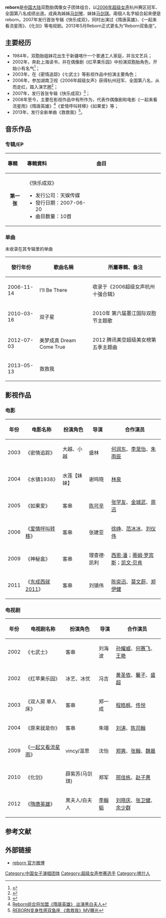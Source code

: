 {{藝人
| 類型 = 组合
| 圖片 =  
| 圖片尺寸 =  
| 圖片簡介 =  
| 現任成員 = 马剑琴、马剑琪
| 國籍 = {{PRC}}
| 出生日期 = {{birth_date_and _age|1984|3|14}}
| 出生地點 = {{CHN}}[[新疆维吾尔自治区|新疆维吾尔自治区]][[喀什市|喀什市]]
| 職業 = [[歌手|歌手]]、[[主持人|主持人]]、[[演员|演员]]
| 語言 = [[華語|華語]]、[[英語|英語]]
| 教育程度 = 新疆喀什南疆军区文工团
| 宗教信仰 =  
| 音樂類型 = [[華語流行音樂|華語流行音樂]]
| 演奏樂器 = 鋼琴、小提琴、吉他 
| 活躍年代 = 2002年至今
| 唱片公司 = [[天娱传媒|天娱传媒]]（2006-2010）<br>[[美梦成真音乐|美梦成真]]（2010至今）
| 經紀公司 = 天娱传媒（2006-2010）<br>美梦成真（2010至今）
}}
'''reborn'''是[[中国大陆|中国大陆]]双胞胎偶像女子团体组合，以[[2006年超级女声|2006年超级女声]]杭州赛区冠军、全国第八名成绩出道。成員為姊姊[[马剑琴|马剑琴]]、妹妹[[马剑琪|马剑琪]]。兩個人名字組合起來便是reborn，2007年发行首张专辑《快乐成双》，同时出演过《隋唐英雄》、《一起来看流星雨》、《化剑》等电视剧。2013年5月Reborn正式更名为“Reborn双鱼座”。

==主要经历==
*1984年，双胞胎姐妹花出生于新疆喀什一个普通工人家庭，并当文艺兵；
*2002年，奔赴上海读书，并在偶像剧《红苹果乐园》中扮演双胞胎角色，开始小有名气<ref>{{Cite web |url=http://news.163.com/13/0918/04/991CIGPO00014Q4P.html |title=Reborn姐妹花演绎音乐传奇 |accessdate=2013-09-18 |archive-date=2019-02-17 |archive-url=https://web.archive.org/web/20190217172714/http://news.163.com/13/0918/04/991CIGPO00014Q4P.html |dead-url=no }}</ref>；
*2003年，在《密情追踪》《七武士》等影视作品中扮演主要角色；
*2006年，参加湖南卫视《2006年超级女声》获得杭州冠军、全国第八名，从而走红，踏入演艺圈<ref>{{Cite web |url=http://www.hunantv.com/huodong/2006supergirls/news1929.htm |title=2006超级女声总决赛六强诞生 韩真真、reborn分获七、八名 |accessdate=2013-09-18 |archive-date=2012-06-09 |archive-url=https://web.archive.org/web/20120609020017/http://www.hunantv.com/huodong/2006supergirls/news1929.htm |dead-url=no }}</ref>；
*2007年，发行首张专辑《快乐成双》<ref>{{Cite web |url=http://ent.sina.com.cn/y/2007-07-19/15421644228.shtml |title=Reborn《快乐成双》销量告捷 首批CD销售一空 |accessdate=2013-09-18 |archive-date=2016-03-04 |archive-url=https://web.archive.org/web/20160304093112/http://ent.sina.com.cn/y/2007-07-19/15421644228.shtml |dead-url=no }}</ref>；
*2008年至今，主要在影视作品中有所作为，代表作偶像剧和电影《一起来看流星雨》《隋唐英雄》<ref>[http://www.hunantv.com/c/20111110/0912449574.html Reborn组合将加盟《隋唐英雄》 出演黑白夫人]</ref>《爱情呼叫转移》《如果爱》等；
*2013年，发行全新单曲《救救我》<ref>[http://www.hunantv.com/c/20130528/1638491449.html REBORN变身性感双鱼座 《救救我》MV曝光]</ref>。

==音乐作品==
===专辑/EP===
{| class="wikitable"
!align="left" width="80px"| 專輯 
!align="left" width="350px"| 專輯資料
!align="left" width="400px"| 曲目
|-
|align="center"| '''第一张'''
|align="left"|  《快乐成双》
* 发行公司：天娱传媒 
* 發行日期：2007-06-20
* 曲目数量：10首 
|align="left" style="font-size: 85%;"|
{{hidden|曲目|
# 快乐成双【MV】
# 离开你我得到一片森林
# 背靠背
# 花泪【MV】 
# 安塔利亚的瞬间【MV】
# 幸运草【MV】 
# 传说之翼
# 十字弓
# 七世
# 蛇舞
}}
|}

===单曲===
未收录在其专辑里的单曲
{| class="wikitable"
|-
! 發行年份  !! 歌曲名稱 !! 所屬專輯、备注
|-
| 2006-11-14 || I'll Be There || 收录于《2006超级女声杭州十强合辑》 
|-
| 2010-03-16 || 双子星 || 2010年 第六届墨江国际双胞节主题歌
|-
| 2012-07-03|| 美梦成真 Dream Come True || 2012 腾讯美空超级美女榜第五季主题曲
|-
| 2013-05-13 || 救救我 ||  
|}

==影视作品==
===电影===
{| class="wikitable"
|-
! 年份  !! 电影名称 !! 扮演角色 ||导演 ||合作演员
|-
| 2003 || 《密情追踪》 || 大越、小越 ||盛林 ||[[何潤東|何润东]]、[[李蘢怡|李茏怡]]、[[朱雨辰|朱雨辰]]
|-
| 2004 || 《水镇1938》  || 水莲【妹妹】 ||谢鸣晓||[[林泉|林泉]]
|-
| 2005 || 《如果爱》||客串 ||[[陳可辛|陈可辛]] ||[[张学友|张学友]]、[[金城武|金城武]]、[[周迅|周迅]]
|-
| 2006 || 《[[爱情呼叫转移|爱情呼叫转移]]》  || 客串 ||张建亚||[[徐峥|徐峥]]、[[范冰冰|范冰冰]]、[[刘仪伟|刘仪伟]]
|-
| 2009 || 《神秘盒》  || 客串 ||理查德·凯利||[[西恩·潘|西恩·潘]]；[[蒂姆·罗宾斯|蒂姆·罗宾斯]]；[[凯文·贝肯|凯文·贝肯]]
|-
| 2011 || 《[[東成西就2011|东成西就2011]]》  || 客串 ||刘镇伟||[[陈奕迅|陈奕迅]]、[[莫文蔚|莫文蔚]]、[[郑伊健|郑伊健]]
|}
===电视剧===
{| class="wikitable"
|-
! 年份  !! 电视剧名称 !! 扮演角色 ||导演 ||合作演员
|-
| 2002 || 《七武士》 || 客串 ||刘海波 ||[[孫耀威|孙耀威]]、[[何赛飞|何赛飞]]、[[王艳|王艳]]
|-
| 2002 || 《红苹果乐园》  || 冰艺、冰优 ||冯吉||[[黄圣依|黄圣依]]、[[馨子|馨子]]、[[盛超|盛超]]
|-
| 2003 || 《双人房 单人床》||客串 ||郑一成 ||[[程皓枫|程皓枫]]、[[佟悦|佟悦]]
|-
| 2004 || 《原来就是你》  || 客串 ||朱翊||[[刘涛|刘涛]]、[[陈司翰|陈司翰]]
|-
| 2009 || 《[[一起又看流星雨|一起又看流星雨]]》  || vincy/温思 ||沈怡||[[郑爽|郑爽]]、[[张翰_(中国演员)|张翰]]、[[魏晨|魏晨]]
|-
| 2010 || 《化剑》  || 薛紫苏(马剑琪) ||郑军 ||[[邢佳栋|邢佳栋]]、[[赵子惠|赵子惠]]
|-
| 2012 || 《[[隋唐英雄|隋唐英雄]]》  || 黑夫人/白夫人 ||[[李翰祥|李翰韬]] ||[[刘晓庆|刘晓庆]]、[[張衛健|张卫健]]、[[余少群|余少群]]
|}

==参考文献==
{{reflist}}
==外部链接==
*[http://weibo.com/u/1846255910 reborn 官方微博]{{Wayback|url=http://weibo.com/u/1846255910 |date=20130918124236 }}
{{超快家族}}

[[Category:中国女子演唱团体|Category:中国女子演唱团体]]
[[Category:超级女声参赛选手|Category:超级女声参赛选手]]
[[Category:喀什人|Category:喀什人]]